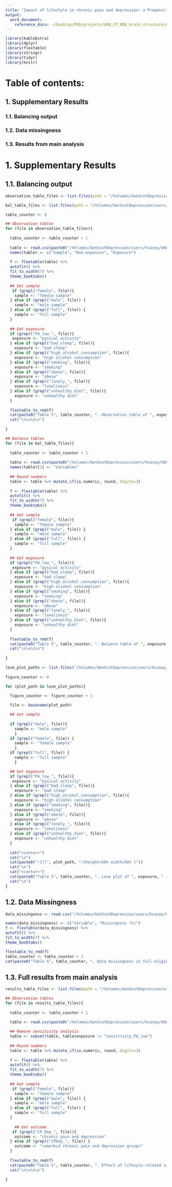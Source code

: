 ```yaml
---
title: "Impact of lifestyle in chronic pain and depression: a Propensity Score Analysis in UK Biobank Supplementary Material"
output: 
  word_document:
    reference_docx: ~/Desktop/PhD/projects/UKB_CP_MDD_brain_structure/writeup/RMD_template.docx
---
```


```r
library(kableExtra)
library(dplyr)
library(flextable)
library(stringr)
library(tidyr)
library(knitr)
```

# Table of contents:\

## 1. Supplementary Results
### 1.1. Balancing output
### 1.2. Data missingness
### 1.3. Results from main analysis



\newpage
# 1. Supplementary Results

\n
## 1.1. Balancing output

```r

observation_table_files <- list.files(path = "/Volumes/GenScotDepression/users/hcasey/UKB_CP_MDD_lifestyle_CA/output/balancing/", pattern = "_observation_table.csv")

bal_table_files <- list.files(path = "/Volumes/GenScotDepression/users/hcasey/UKB_CP_MDD_lifestyle_CA/output/balancing/", pattern = "bal_table")

table_counter <- 0

## Observation tables
for (file in observation_table_files){
  
  table_counter <- table_counter + 1
  
  table <- read.csv(paste0("/Volumes/GenScotDepression/users/hcasey/UKB_CP_MDD_lifestyle_CA/output/balancing/", file ))
  names(table) <- c("Sample", "Non-exposure", "Exposure")
  
  f <- flextable(table) %>%
  autofit() %>%
  fit_to_width(7) %>%
  theme_booktabs()
   
  ## Get sample
   if (grepl("female", file)){
    sample <- "female sample"
  } else if (grepl("male", file)) {
    sample <- "male sample"
  } else if (grepl("full", file)) {
    sample <- "full sample"
  }
  
  ## Get exposure
  if (grepl("PA_low_", file)){
   exposure <- "pysical activity" 
  } else if (grepl("bad_sleep", file)){
    exposure <- "bad sleep" 
  } else if (grepl("high_alcohol_consumption", file)){
    exposure <- "high alcohol consumption" 
  } else if (grepl("smoking", file)){
    exposure <- "smoking" 
  } else if (grepl("obese", file)){
    exposure <- "obese" 
  } else if (grepl("lonely_", file)){
    exposure <- "loneliness" 
  } else if (grepl("unhealthy_diet", file)){
    exposure <- "unhealthy diet" 
  }
  
  flextable_to_rmd(f)
  cat(paste0("Table S", table_counter, ". Observation table of ", exposure, " in ", sample))
  cat("\n\n\n\n")
  
}

## Balance tables
for (file in bal_table_files){
  
  table_counter <- table_counter + 1
  
  table <- read.csv(paste0("/Volumes/GenScotDepression/users/hcasey/UKB_CP_MDD_lifestyle_CA/output/balancing/", file ))
  names(table)[1] <- "Variables"
  
  ## Round numbers
  table <- table %>% mutate_if(is.numeric, round, digits=3)
  
  f <- flextable(table) %>%
  autofit() %>%
  fit_to_width(7) %>%
  theme_booktabs()
   
  ## Get sample
   if (grepl("female", file)){
    sample <- "female sample"
  } else if (grepl("male", file)) {
    sample <- "male sample"
  } else if (grepl("full", file)) {
    sample <- "full sample"
  }
  
  ## Get exposure
  if (grepl("PA_low_", file)){
   exposure <- "pysical activity" 
  } else if (grepl("bad_sleep", file)){
    exposure <- "bad sleep" 
  } else if (grepl("high_alcohol_consumption", file)){
    exposure <- "high alcohol consumption" 
  } else if (grepl("smoking", file)){
    exposure <- "smoking" 
  } else if (grepl("obese", file)){
    exposure <- "obese" 
  } else if (grepl("lonely_", file)){
    exposure <- "loneliness" 
  } else if (grepl("unhealthy_diet", file)){
    exposure <- "unhealthy diet" 
  }
  
  flextable_to_rmd(f)
  cat(paste0("Table S", table_counter, ". Balance table of ", exposure, " in ", sample))
  cat("\n\n\n\n")
  
}

```


```r

love_plot_paths <- list.files("/Volumes/GenScotDepression/users/hcasey/UKB_CP_MDD_lifestyle_CA/output/balancing",full.names = T, pattern = "love_plot")
  
figure_counter <- 0

for (plot_path in love_plot_paths){

  figure_counter <- figure_counter + 1
  
  file <- basename(plot_path)

  ## Get sample
  
  if (grepl("male", file)){
    sample <- "male sample"
    } 
  if (grepl("female", file)) {
    sample <- "female sample"
    }
  if (grepl("full", file)) {
    sample <- "full sample"
    }

  ## Get exposure
  if (grepl("PA_low_", file)){
   exposure <- "pysical activity"
  } else if (grepl("bad_sleep", file)){
    exposure <- "bad sleep"
  } else if (grepl("high_alcohol_consumption", file)){
    exposure <- "high alcohol consumption"
  } else if (grepl("smoking", file)){
    exposure <- "smoking"
  } else if (grepl("obese", file)){
    exposure <- "obese"
  } else if (grepl("lonely_", file)){
    exposure <- "loneliness"
  } else if (grepl("unhealthy_diet", file)){
    exposure <- "unhealthy diet"
  }
  
  cat("<center>")
  cat("\n")
  cat(paste0("![](", plot_path, "){height=50% width=50% }"))
  cat("\n")
  cat("<center>")
  cat(paste0("Table S", table_counter, ". Love plot of ", exposure, " in ", sample))
  cat("\n")
}
```

\newpage
## 1.2. Data Missingness

```r
data_missingness <- read.csv("/Volumes/GenScotDepression/users/hcasey/UKB_CP_MDD_lifestyle_CA/output/data_missingness.csv")

names(data_missingness) <- c("Variable", "Missingness (%)")
f <- flextable(data_missingness) %>%
autofit() %>%
fit_to_width(7) %>%
theme_booktabs()

flextable_to_rmd(f)
table_counter <- table_counter + 1
cat(paste0("Table S", table_counter, ". Data missingness in full eligible sample"))

```


\newpage
## 1.3. Full results from main analysis

```r

results_table_files <- list.files(path = "/Volumes/GenScotDepression/users/hcasey/UKB_CP_MDD_lifestyle_CA/output/", pattern = "results.csv")

## Observation tables
for (file in results_table_files){
  
  table_counter <- table_counter + 1
  
  table <- read.csv(paste0("/Volumes/GenScotDepression/users/hcasey/UKB_CP_MDD_lifestyle_CA/output/", file ))

  ## Remove sensitivity analysis
  table <- subset(table, table$exposure != "sensitivity_PA_low")
  
  ## Round numbers
  table <- table %>% mutate_if(is.numeric, round, digits=3)
  
  f <- flextable(table) %>%
  autofit() %>%
  fit_to_width(7) %>%
  theme_booktabs()
   
  ## Get sample
   if (grepl("female", file)){
    sample <- "female sample"
  } else if (grepl("male", file)) {
    sample <- "male sample"
  } else if (grepl("full", file)) {
    sample <- "full sample"
  }
  
    ## Get outcome
   if (grepl("CP_Dep_", file)){
    outcome <- "chronic pain and depression"
  } else if (grepl("CPDep_", file)) {
    outcome <- "comorbid chronic pain and depression groups"
  }
  
  flextable_to_rmd(f)
  cat(paste0("Table S", table_counter, ". Effect of lifesyle-related variables in ", outcome, " in ", sample))
  cat("\n\n\n\n")
  
}


```



